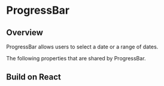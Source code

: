 
# ProgressBar


## Overview

ProgressBar allows users to select a date or a range of dates.

<Canvas of={ProgressBarStories.Properties}></Canvas>

<Meta isTemplate />

The following properties that are shared by ProgressBar.

<Controls />

## Build on React

<Source of={ProgressBarStories.FrameworkReact} />
